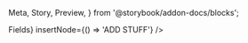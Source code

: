   Meta,
  Story,
  Preview,
} from '@storybook/addon-docs/blocks';

<Meta title="Comments" component={Comments} />

<Preview>
  <Story name="Populated">
    <Container style={{ margin: '2rem auto' }}>
      <Fixture>
        <Comments />
      </Fixture>
    </Container>
  </Story>
  <Story name="Loading">
    <Fixture delay={10000}>
      <Comments />
    </Fixture>
  </Story>
  <Story name="Error">
    <Fixture error>
      <Comments />
    </Fixture>
  </Story>
  <Story name="Additional fields">
    <Fixture>
      <Comments
        additionalFields={<div>Fields</div>}
        insertNode={() => 'ADD STUFF'}
      />
    </Fixture>
  </Story>
</Preview>
